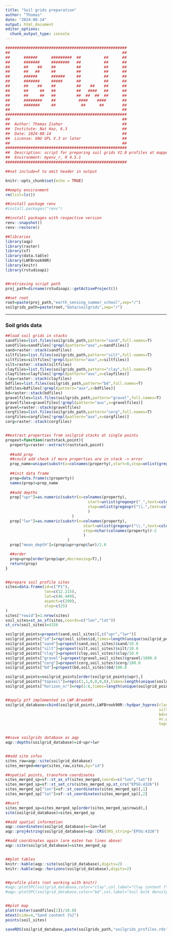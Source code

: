 ```yaml
---
title: "Soil grids preparation"
author: "Thomas"
date: "2024-08-14"
output: html_document
editor_options: 
  chunk_output_type: console
---
```


```r
#####################################################
##                                                 ##
##      ######      #########  ##          ##      ##
##      #######     ########   ##          ##      ##
##      ##    ##    ##         ##          ##      ##
##      ##   ##     ##         ##          ##      ##
##      ######      ######     ##          ##      ##
##      #######     #####      ##          ##      ##
##      ##    ##    ##         ##    ##    ##      ##
##      ##     ##   ##         ##   ####   ##      ##
##      ##     ##   ##         ##  ##  ##  ##      ##
##      ########    ##          ####    ####       ##
##      #######     ##           ##      ##        ##
##                                                 ##
#####################################################
##                                                 ##
##  Author: Thomas Zieher                          ##
##  Institute: Nat Haz, 6.3                        ##
##  Date: 2024-08-14                               ##
##  License: GNU GPL V.3 or later                  ##
##                                                 ##
#####################################################
##  Description: script for preparing soil grids V2.0 profiles at mapped locations for LWF-Brook90
##  Environment: myenv_r, R 4.5.1
#####################################################

##set include=F to omit header in output

```


```r
knitr::opts_chunk$set(echo = TRUE)

##empty environment
rm(list=ls())

##install package renv
#install.packages("renv")

##install packages with respective version
renv::snapshot()
renv::restore()

##libraries
library(aqp)
library(raster)
library(sf)
library(data.table)
library(LWFBrook90R)
library(knitr)
library(rstudioapi)


##retrieving script path
proj_path=dirname(rstudioapi::getActiveProject())

##set root
root=paste(proj_path,"earth_sensing_summer_school",sep="/")
soilgrids_path=paste(root,"data/soilgrids",sep="/")

```


***
### Soil grids data

```r

##load soil grids in stacks
sandfiles=list.files(soilgrids_path,pattern="sand",full.names=T)
sandfiles=sandfiles[!grepl(pattern="aux",x=sandfiles)]
sand=raster::stack(sandfiles)
siltfiles=list.files(soilgrids_path,pattern="silt",full.names=T)
siltfiles=siltfiles[!grepl(pattern="aux",x=siltfiles)]
silt=raster::stack(siltfiles)
clayfiles=list.files(soilgrids_path,pattern="clay",full.names=T)
clayfiles=clayfiles[!grepl(pattern="aux",x=clayfiles)]
clay=raster::stack(clayfiles)
bdfiles=list.files(soilgrids_path,pattern="bd",full.names=T)
bdfiles=bdfiles[!grepl(pattern="aux",x=bdfiles)]
bd=raster::stack(bdfiles)
gravelfiles=list.files(soilgrids_path,pattern="gravel",full.names=T)
gravelfiles=gravelfiles[!grepl(pattern="aux",x=gravelfiles)]
gravel=raster::stack(gravelfiles)
corgfiles=list.files(soilgrids_path,pattern="corg",full.names=T)
corgfiles=corgfiles[!grepl(pattern="aux",x=corgfiles)]
corg=raster::stack(corgfiles)


##extract properties from soilgrid stacks at single points
propext=function(raststack,point){
  property=raster::extract(raststack,point)
  
  ##add prop
  ##could add check if more properties are in stack -> error
  prop_name=unique(substr(x=colnames(property),start=0,stop=unlist(gregexpr("_",text=colnames(property)))-1))[1]
  
  ##init data frame
  prop=data.frame(c(property))
  names(prop)=prop_name
  
  ##add depths
  prop["upr"]=as.numeric(substr(x=colnames(property),
                                    start=unlist(gregexpr("_",text=colnames(property)))+1,
                                    stop=unlist(gregexpr("\\.",text=colnames(property)))-1
                                    )
                             )
  prop["lwr"]=as.numeric(substr(x=colnames(property),
                                  start=unlist(gregexpr("\\.",text=colnames(property)))+1,
                                  stop=nchar(colnames(property))-2
                                  )
                           )
  prop["mean_depth"]=(prop$upr+prop$lwr)/2.0

  ##order
  prop=prop[order(prop$upr,decreasing=T),]
  return(prop)
}


##prepare soil profile sites
sites=data.frame(id=c("P1"),
                 lon=c(12.215),
                 lat=c(46.449),
                 aspect=c(290),
                 slop=c(25)
)
sites["rowid"]=1:nrow(sites)
soil_sites=st_as_sf(sites,coords=c("lon","lat"))
st_crs(soil_sites)=4326

soilgrid_points=propext(sand,soil_sites)[,c("upr","lwr")]
soilgrid_points["id"]=rep(soil_sites$id,times=length(unique(soilgrid_points$upr)))
soilgrid_points["sand"]=propext(sand,soil_sites)$sand/10.0
soilgrid_points["silt"]=propext(silt,soil_sites)$silt/10.0
soilgrid_points["clay"]=propext(clay,soil_sites)$clay/10.0
soilgrid_points["gravel"]=propext(gravel,soil_sites)$gravel/1000.0
soilgrid_points["corg"]=propext(corg,soil_sites)$corg/100.0
soilgrid_points["bd"]=propext(bd,soil_sites)$bd/100.0

soilgrid_points=soilgrid_points[order(soilgrid_points$upr),]
soilgrid_points["topsoil"]=rep(c(1,1,0,0,0,0),times=length(unique(soilgrid_points$id)))
soilgrid_points["horizon_nr"]=rep(1:6,times=length(unique(soilgrid_points$id)))


##apply ptf implemented in LWF-Brook90
soilgrid_database=cbind(soilgrid_points,LWFBrook90R::hydpar_hypres(clay=soilgrid_points$clay,
                                                                   silt=soilgrid_points$silt,
                                                                   bd=soilgrid_points$bd,
                                                                   oc.pct=soilgrid_points$corg,
                                                                   topsoil=soilgrid_points$topsoil))


##save soilgrids database as aqp
aqp::depths(soilgrid_database)=id~upr+lwr


##add site infos
sites_raw=aqp::site(soilgrid_database)
sites_merged=merge(sites_raw,sites,by="id")

##spatial points, transform coordinates
sites_merged_sp=sf::st_as_sf(sites_merged,coords=c("lon","lat"))
sites_merged_sp=sf::st_set_crs(sites_merged_sp,st_crs("EPSG:4326"))
sites_merged_sp["lon"]=sf::st_coordinates(sites_merged_sp)[,1]
sites_merged_sp["lat"]=sf::st_coordinates(sites_merged_sp)[,2]

##sort
sites_merged_sp=sites_merged_sp[order(sites_merged_sp$rowid),]
site(soilgrid_database)=sites_merged_sp

##add spatial information
aqp::coordinates(soilgrid_database)=~lon+lat
aqp::proj4string(soilgrid_database)=sp::CRS(SRS_string="EPSG:4326")

##add coordinates again (are eaten two lines above)
aqp::site(soilgrid_database)=sites_merged_sp


##plot tables
knitr::kable(aqp::site(soilgrid_database),digits=2)
knitr::kable(aqp::horizons(soilgrid_database),digits=2)


##profile plots (not working with knitr)
#aqp::plotSPC(soilgrid_database,color="clay",col.label="Clay content (%)")
#aqp::plotSPC(soilgrid_database,color="bd",col.label="Soil bulk density [g/cm3]")


##plot map
plot(raster(sandfiles[1])/10.0)
mtext(side=4,"Sand content [%]")
points(soil_sites)

saveRDS(soilgrid_database,paste(soilgrids_path,"soilgrids_profiles.rds",sep="/"))


```

